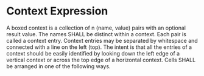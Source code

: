 
<Meta title="MDX/Context Expression" of={ContextExpression} />

# Context Expression

A boxed context is a collection of n (name, value) pairs with an optional result value.
The names SHALL be distinct within a context. Each pair is called a context entry.
Context entries may be separated by whitespace and connected with a line on the left (top).
The intent is that all the entries of a context should be easily identified by looking down the left edge of a vertical
context or across the top edge of a horizontal context. Cells SHALL be arranged in one of the following ways.

<Canvas>
  <Story of={ContextExpression.Base} />
</Canvas>
